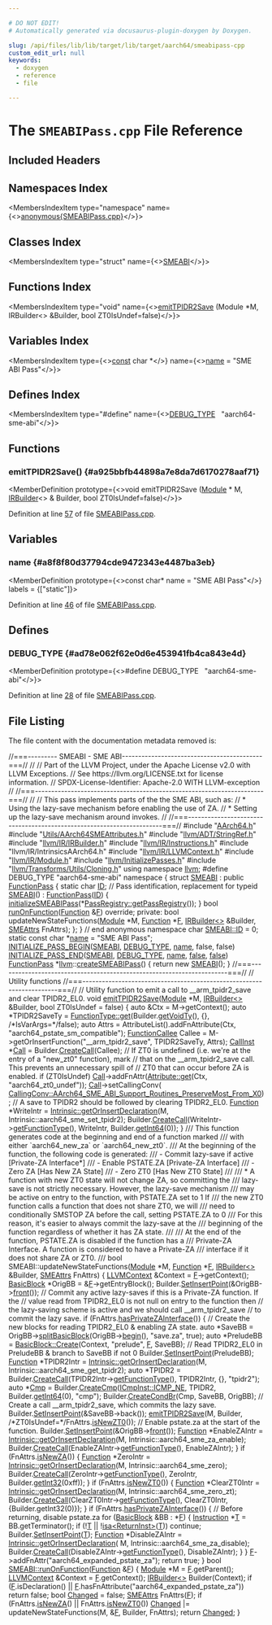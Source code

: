 ```yaml
---

# DO NOT EDIT!
# Automatically generated via docusaurus-plugin-doxygen by Doxygen.

slug: /api/files/lib/lib/target/lib/target/aarch64/smeabipass-cpp
custom_edit_url: null
keywords:
  - doxygen
  - reference
  - file

---
```





# The `SMEABIPass.cpp` File Reference

<DoxygenPage pluginConfig={pluginConfig}>



## Included Headers

<IncludesList>
<IncludesListItem
  filePath="AArch64.h"
  permalink="/docs/api/files/lib/lib/target/lib/target/aarch64/aarch64-h"
  isLocal="true" />
<IncludesListItem
  filePath="Utils/AArch64SMEAttributes.h"
  permalink="/docs/api/files/lib/lib/target/lib/target/aarch64/lib/target/aarch64/utils/aarch64smeattributes-h"
  isLocal="true" />
<IncludesListItem
  filePath="llvm/ADT/StringRef.h"
  permalink="/docs/api/files/include/include/llvm/include/llvm/adt/stringref-h"
  isLocal="true" />
<IncludesListItem
  filePath="llvm/IR/IRBuilder.h"
  permalink="/docs/api/files/include/include/llvm/include/llvm/ir/irbuilder-h"
  isLocal="true" />
<IncludesListItem
  filePath="llvm/IR/Instructions.h"
  permalink="/docs/api/files/include/include/llvm/include/llvm/ir/instructions-h"
  isLocal="true" />
<IncludesListItem
  filePath="llvm/IR/IntrinsicsAArch64.h"
  permalink=""
  isLocal="true" />
<IncludesListItem
  filePath="llvm/IR/LLVMContext.h"
  permalink="/docs/api/files/include/include/llvm/include/llvm/ir/llvmcontext-h"
  isLocal="true" />
<IncludesListItem
  filePath="llvm/IR/Module.h"
  permalink="/docs/api/files/include/include/llvm/include/llvm/ir/module-h"
  isLocal="true" />
<IncludesListItem
  filePath="llvm/InitializePasses.h"
  permalink="/docs/api/files/include/include/llvm/initializepasses-h"
  isLocal="true" />
<IncludesListItem
  filePath="llvm/Transforms/Utils/Cloning.h"
  permalink="/docs/api/files/include/include/llvm/include/llvm/transforms/include/llvm/transforms/utils/cloning-h"
  isLocal="true" />
</IncludesList>

## Namespaces Index

<MembersIndex>

<MembersIndexItem
  type="namespace"
  name={<><a href="/docs/api/namespaces/anonymous-smeabipass-cpp-">anonymous&#123;SMEABIPass.cpp&#125;</a></>}>
</MembersIndexItem>

</MembersIndex>

## Classes Index

<MembersIndex>

<MembersIndexItem
  type="struct"
  name={<><a href="/docs/api/structs/anonymous-namespace-smeabipass-cpp-/smeabi">SMEABI</a></>}>
</MembersIndexItem>

</MembersIndex>

## Functions Index

<MembersIndex>

<MembersIndexItem
  type="void"
  name={<><a href="#a925bbfb44898a7e8da7d6170278aaf71">emitTPIDR2Save</a> (Module &#42;M, IRBuilder&lt;&gt; &amp;Builder, bool ZT0IsUndef=false)</>}>
</MembersIndexItem>

</MembersIndex>

## Variables Index

<MembersIndex>

<MembersIndexItem
  type={<><a href="/docs/api/files/lib/lib/target/lib/target/aarch64/aarch64promoteconstant-cpp/#a90f8350fecae261c25be85d38b451bff">const</a> char &#42;</>}
  name={<><a href="#a8f8f80d37794cde9472343e4487ba3eb">name</a> = &quot;SME ABI Pass&quot;</>}>
</MembersIndexItem>

</MembersIndex>

## Defines Index

<MembersIndex>

<MembersIndexItem
  type="#define"
  name={<><a href="#ad78e062f62e0d6e453941fb4ca843e4d">DEBUG&#95;TYPE</a>&nbsp;&nbsp;&nbsp;&quot;aarch64-sme-abi&quot;</>}>
</MembersIndexItem>

</MembersIndex>


<SectionDefinition>

## Functions

### emitTPIDR2Save() {#a925bbfb44898a7e8da7d6170278aaf71}

<MemberDefinition
  prototype={<>void emitTPIDR2Save (<a href="/docs/api/classes/llvm/module">Module</a> &#42; M, <a href="/docs/api/classes/llvm/irbuilder">IRBuilder</a>&lt;&gt; &amp; Builder, bool ZT0IsUndef=false)</>}>

Definition at line <a href="#l00057">57</a> of file <a href="/docs/api/files/lib/lib/target/lib/target/aarch64/smeabipass-cpp">SMEABIPass.cpp</a>.
</MemberDefinition>

</SectionDefinition>

<SectionDefinition>

## Variables

### name {#a8f8f80d37794cde9472343e4487ba3eb}

<MemberDefinition
  prototype={<>const char&#42; name = &quot;SME ABI Pass&quot;</>}
  labels = {["static"]}>

Definition at line <a href="#l00046">46</a> of file <a href="/docs/api/files/lib/lib/target/lib/target/aarch64/smeabipass-cpp">SMEABIPass.cpp</a>.
</MemberDefinition>

</SectionDefinition>

<SectionDefinition>

## Defines

### DEBUG&#95;TYPE {#ad78e062f62e0d6e453941fb4ca843e4d}

<MemberDefinition
  prototype={<>#define DEBUG&#95;TYPE&nbsp;&nbsp;&nbsp;&quot;aarch64-sme-abi&quot;</>}>

Definition at line <a href="#l00028">28</a> of file <a href="/docs/api/files/lib/lib/target/lib/target/aarch64/smeabipass-cpp">SMEABIPass.cpp</a>.
</MemberDefinition>

</SectionDefinition>

## File Listing

The file content with the documentation metadata removed is:

<ProgramListing>

<Link id="l00001" /><CodeLine lineNumber="1"><span class="doxyHighlightComment">//===--------- SMEABI - SME  ABI-------------------------------------------===//</span></CodeLine>
<Link id="l00002" /><CodeLine lineNumber="2"><span class="doxyHighlightComment">//</span></CodeLine>
<Link id="l00003" /><CodeLine lineNumber="3"><span class="doxyHighlightComment">// Part of the LLVM Project, under the Apache License v2.0 with LLVM Exceptions.</span></CodeLine>
<Link id="l00004" /><CodeLine lineNumber="4"><span class="doxyHighlightComment">// See https://llvm.org/LICENSE.txt for license information.</span></CodeLine>
<Link id="l00005" /><CodeLine lineNumber="5"><span class="doxyHighlightComment">// SPDX-License-Identifier: Apache-2.0 WITH LLVM-exception</span></CodeLine>
<Link id="l00006" /><CodeLine lineNumber="6"><span class="doxyHighlightComment">//</span></CodeLine>
<Link id="l00007" /><CodeLine lineNumber="7"><span class="doxyHighlightComment">//===----------------------------------------------------------------------===//</span></CodeLine>
<Link id="l00008" /><CodeLine lineNumber="8"><span class="doxyHighlightComment">//</span></CodeLine>
<Link id="l00009" /><CodeLine lineNumber="9"><span class="doxyHighlightComment">// This pass implements parts of the the SME ABI, such as:</span></CodeLine>
<Link id="l00010" /><CodeLine lineNumber="10"><span class="doxyHighlightComment">// &#42; Using the lazy-save mechanism before enabling the use of ZA.</span></CodeLine>
<Link id="l00011" /><CodeLine lineNumber="11"><span class="doxyHighlightComment">// &#42; Setting up the lazy-save mechanism around invokes.</span></CodeLine>
<Link id="l00012" /><CodeLine lineNumber="12"><span class="doxyHighlightComment">//</span></CodeLine>
<Link id="l00013" /><CodeLine lineNumber="13"><span class="doxyHighlightComment">//===----------------------------------------------------------------------===//</span></CodeLine>
<Link id="l00014" /><CodeLine lineNumber="14"></CodeLine>
<Link id="l00015" /><CodeLine lineNumber="15"><span class="doxyHighlightPreprocessor">#include &quot;<a href="/docs/api/files/lib/lib/target/lib/target/aarch64/aarch64-h">AArch64.h</a>&quot;</span></CodeLine>
<Link id="l00016" /><CodeLine lineNumber="16"><span class="doxyHighlightPreprocessor">#include &quot;<a href="/docs/api/files/lib/lib/target/lib/target/aarch64/lib/target/aarch64/utils/aarch64smeattributes-h">Utils/AArch64SMEAttributes.h</a>&quot;</span></CodeLine>
<Link id="l00017" /><CodeLine lineNumber="17"><span class="doxyHighlightPreprocessor">#include &quot;<a href="/docs/api/files/include/include/llvm/include/llvm/adt/stringref-h">llvm/ADT/StringRef.h</a>&quot;</span></CodeLine>
<Link id="l00018" /><CodeLine lineNumber="18"><span class="doxyHighlightPreprocessor">#include &quot;<a href="/docs/api/files/include/include/llvm/include/llvm/ir/irbuilder-h">llvm/IR/IRBuilder.h</a>&quot;</span></CodeLine>
<Link id="l00019" /><CodeLine lineNumber="19"><span class="doxyHighlightPreprocessor">#include &quot;<a href="/docs/api/files/include/include/llvm/include/llvm/ir/instructions-h">llvm/IR/Instructions.h</a>&quot;</span></CodeLine>
<Link id="l00020" /><CodeLine lineNumber="20"><span class="doxyHighlightPreprocessor">#include &quot;llvm/IR/IntrinsicsAArch64.h&quot;</span></CodeLine>
<Link id="l00021" /><CodeLine lineNumber="21"><span class="doxyHighlightPreprocessor">#include &quot;<a href="/docs/api/files/include/include/llvm/include/llvm/ir/llvmcontext-h">llvm/IR/LLVMContext.h</a>&quot;</span></CodeLine>
<Link id="l00022" /><CodeLine lineNumber="22"><span class="doxyHighlightPreprocessor">#include &quot;<a href="/docs/api/files/include/include/llvm/include/llvm/ir/module-h">llvm/IR/Module.h</a>&quot;</span></CodeLine>
<Link id="l00023" /><CodeLine lineNumber="23"><span class="doxyHighlightPreprocessor">#include &quot;<a href="/docs/api/files/include/include/llvm/initializepasses-h">llvm/InitializePasses.h</a>&quot;</span></CodeLine>
<Link id="l00024" /><CodeLine lineNumber="24"><span class="doxyHighlightPreprocessor">#include &quot;<a href="/docs/api/files/include/include/llvm/include/llvm/transforms/include/llvm/transforms/utils/cloning-h">llvm/Transforms/Utils/Cloning.h</a>&quot;</span></CodeLine>
<Link id="l00025" /><CodeLine lineNumber="25"></CodeLine>
<Link id="l00026" /><CodeLine lineNumber="26"><span class="doxyHighlightKeyword">using namespace </span><span class="doxyHighlight"><a href="/docs/api/namespaces/llvm">llvm</a>;</span></CodeLine>
<Link id="l00027" /><CodeLine lineNumber="27"></CodeLine>
<Link id="l00028" /><CodeLine lineNumber="28" lineLink="#ad78e062f62e0d6e453941fb4ca843e4d"><span class="doxyHighlightPreprocessor">#define DEBUG&#95;TYPE &quot;aarch64-sme-abi&quot;</span></CodeLine>
<Link id="l00029" /><CodeLine lineNumber="29"></CodeLine>
<Link id="l00030" /><CodeLine lineNumber="30" lineLink="/docs/api/namespaces/anonymous-smeabipass-cpp-"><span class="doxyHighlightKeyword">namespace </span><span class="doxyHighlight">&#123;</span></CodeLine>
<Link id="l00031" /><CodeLine lineNumber="31" lineLink="/docs/api/structs/anonymous-namespace-smeabipass-cpp-/smeabi"><span class="doxyHighlightKeyword">struct </span><span class="doxyHighlight"><a href="/docs/api/structs/anonymous-namespace-smeabipass-cpp-/smeabi/#accca3fc250217cabab067305ac4e9e0a">SMEABI</a> : </span><span class="doxyHighlightKeyword">public</span><span class="doxyHighlight"> <a href="/docs/api/classes/llvm/functionpass/#a7691d83e3561f781cae4ce4a01bdfa93">FunctionPass</a> &#123;</span></CodeLine>
<Link id="l00032" /><CodeLine lineNumber="32" lineLink="/docs/api/structs/anonymous-namespace-smeabipass-cpp-/smeabi/#a282b56538bbc56c7327c3bb91a37f973"><span class="doxyHighlight">  </span><span class="doxyHighlightKeyword">static</span><span class="doxyHighlight"> </span><span class="doxyHighlightKeywordType">char</span><span class="doxyHighlight"> <a href="/docs/api/structs/anonymous-namespace-smeabipass-cpp-/smeabi/#a282b56538bbc56c7327c3bb91a37f973">ID</a>; </span><span class="doxyHighlightComment">// Pass identification, replacement for typeid</span></CodeLine>
<Link id="l00033" /><CodeLine lineNumber="33" lineLink="/docs/api/structs/anonymous-namespace-smeabipass-cpp-/smeabi/#accca3fc250217cabab067305ac4e9e0a"><span class="doxyHighlight">  <a href="/docs/api/structs/anonymous-namespace-smeabipass-cpp-/smeabi/#accca3fc250217cabab067305ac4e9e0a">SMEABI</a>() : <a href="/docs/api/classes/llvm/functionpass/#a7691d83e3561f781cae4ce4a01bdfa93">FunctionPass</a>(<a href="/docs/api/structs/anonymous-namespace-smeabipass-cpp-/smeabi/#a282b56538bbc56c7327c3bb91a37f973">ID</a>) &#123;</span></CodeLine>
<Link id="l00034" /><CodeLine lineNumber="34"><span class="doxyHighlight">    <a href="/docs/api/namespaces/llvm/#a4faf2bd70fff1d4fd255614b603da902">initializeSMEABIPass</a>(&#42;<a href="/docs/api/classes/llvm/passregistry/#a05a729900b76c89e808c6c3094921b2f">PassRegistry::getPassRegistry</a>());</span></CodeLine>
<Link id="l00035" /><CodeLine lineNumber="35"><span class="doxyHighlight">  &#125;</span></CodeLine>
<Link id="l00036" /><CodeLine lineNumber="36"></CodeLine>
<Link id="l00037" /><CodeLine lineNumber="37"><span class="doxyHighlight">  </span><span class="doxyHighlightKeywordType">bool</span><span class="doxyHighlight"> <a href="/docs/api/files/lib/lib/transforms/lib/transforms/utils/entryexitinstrumenter-cpp/#a3985f1f39349428d17f0d2b81ebc6349">runOnFunction</a>(<a href="/docs/api/classes/llvm/function">Function</a> &amp;<a href="/docs/api/files/lib/lib/support/md5-cpp/#a96d73bbd7af15cb1fc38c3f4a3bd82e9">F</a>) </span><span class="doxyHighlightKeyword">override</span><span class="doxyHighlight">;</span></CodeLine>
<Link id="l00038" /><CodeLine lineNumber="38"></CodeLine>
<Link id="l00039" /><CodeLine lineNumber="39"><span class="doxyHighlightKeyword">private</span><span class="doxyHighlight">:</span></CodeLine>
<Link id="l00040" /><CodeLine lineNumber="40"><span class="doxyHighlight">  </span><span class="doxyHighlightKeywordType">bool</span><span class="doxyHighlight"> updateNewStateFunctions(<a href="/docs/api/classes/llvm/module">Module</a> &#42;M, <a href="/docs/api/classes/llvm/function">Function</a> &#42;<a href="/docs/api/files/lib/lib/support/md5-cpp/#a96d73bbd7af15cb1fc38c3f4a3bd82e9">F</a>, <a href="/docs/api/classes/llvm/irbuilder">IRBuilder&lt;&gt;</a> &amp;Builder,</span></CodeLine>
<Link id="l00041" /><CodeLine lineNumber="41"><span class="doxyHighlight">                               <a href="/docs/api/classes/llvm/smeattrs">SMEAttrs</a> FnAttrs);</span></CodeLine>
<Link id="l00042" /><CodeLine lineNumber="42"><span class="doxyHighlight">&#125;;</span></CodeLine>
<Link id="l00043" /><CodeLine lineNumber="43"><span class="doxyHighlight">&#125; </span><span class="doxyHighlightComment">// end anonymous namespace</span></CodeLine>
<Link id="l00044" /><CodeLine lineNumber="44"></CodeLine>
<Link id="l00045" /><CodeLine lineNumber="45"><span class="doxyHighlightKeywordType">char</span><span class="doxyHighlight"> <a href="/docs/api/structs/anonymous-namespace-smeabipass-cpp-/smeabi/#a282b56538bbc56c7327c3bb91a37f973">SMEABI::ID</a> = 0;</span></CodeLine>
<Link id="l00046" /><CodeLine lineNumber="46" lineLink="#a8f8f80d37794cde9472343e4487ba3eb"><span class="doxyHighlightKeyword">static</span><span class="doxyHighlight"> </span><span class="doxyHighlightKeyword">const</span><span class="doxyHighlight"> </span><span class="doxyHighlightKeywordType">char</span><span class="doxyHighlight"> &#42;<a href="#a8f8f80d37794cde9472343e4487ba3eb">name</a> = </span><span class="doxyHighlightStringLiteral">&quot;SME ABI Pass&quot;</span><span class="doxyHighlight">;</span></CodeLine>
<Link id="l00047" /><CodeLine lineNumber="47"><span class="doxyHighlight"><a href="/docs/api/files/include/include/llvm/passsupport-h/#aaa970fc931c1c63037a8182e028d04b1">INITIALIZE&#95;PASS&#95;BEGIN</a>(<a href="/docs/api/structs/anonymous-namespace-smeabipass-cpp-/smeabi/#accca3fc250217cabab067305ac4e9e0a">SMEABI</a>, <a href="/docs/api/files/include/include/llvm/include/llvm/adt/genericcycleimpl-h/#ad78e062f62e0d6e453941fb4ca843e4d">DEBUG&#95;TYPE</a>, <a href="#a8f8f80d37794cde9472343e4487ba3eb">name</a>, </span><span class="doxyHighlightKeyword">false</span><span class="doxyHighlight">, </span><span class="doxyHighlightKeyword">false</span><span class="doxyHighlight">)</span></CodeLine>
<Link id="l00048" /><CodeLine lineNumber="48"><span class="doxyHighlight"><a href="/docs/api/files/include/include/llvm/passsupport-h/#a74ce8276b89067e806f67c45a6d92575">INITIALIZE&#95;PASS&#95;END</a>(<a href="/docs/api/structs/anonymous-namespace-smeabipass-cpp-/smeabi/#accca3fc250217cabab067305ac4e9e0a">SMEABI</a>, <a href="/docs/api/files/include/include/llvm/include/llvm/adt/genericcycleimpl-h/#ad78e062f62e0d6e453941fb4ca843e4d">DEBUG&#95;TYPE</a>, <a href="#a8f8f80d37794cde9472343e4487ba3eb">name</a>, <a href="/docs/api/namespaces/false">false</a>, <a href="/docs/api/namespaces/false">false</a>)</span></CodeLine>
<Link id="l00049" /><CodeLine lineNumber="49"></CodeLine>
<Link id="l00050" /><CodeLine lineNumber="50" lineLink="/docs/api/namespaces/llvm/#a095cbe5fe3e24d225ec696a5f2a429c4"><span class="doxyHighlight"><a href="/docs/api/classes/llvm/functionpass">FunctionPass</a> &#42;<a href="/docs/api/namespaces/llvm">llvm</a>::<a href="/docs/api/namespaces/llvm/#a095cbe5fe3e24d225ec696a5f2a429c4">createSMEABIPass</a>() &#123; </span><span class="doxyHighlightKeywordFlow">return</span><span class="doxyHighlight"> </span><span class="doxyHighlightKeyword">new</span><span class="doxyHighlight"> <a href="/docs/api/structs/anonymous-namespace-smeabipass-cpp-/smeabi/#accca3fc250217cabab067305ac4e9e0a">SMEABI</a>(); &#125;</span></CodeLine>
<Link id="l00051" /><CodeLine lineNumber="51"></CodeLine>
<Link id="l00052" /><CodeLine lineNumber="52"><span class="doxyHighlightComment">//===----------------------------------------------------------------------===//</span></CodeLine>
<Link id="l00053" /><CodeLine lineNumber="53"><span class="doxyHighlightComment">// Utility functions</span></CodeLine>
<Link id="l00054" /><CodeLine lineNumber="54"><span class="doxyHighlightComment">//===----------------------------------------------------------------------===//</span></CodeLine>
<Link id="l00055" /><CodeLine lineNumber="55"></CodeLine>
<Link id="l00056" /><CodeLine lineNumber="56"><span class="doxyHighlightComment">// Utility function to emit a call to &#95;&#95;arm&#95;tpidr2&#95;save and clear TPIDR2&#95;EL0.</span></CodeLine>
<Link id="l00057" /><CodeLine lineNumber="57" lineLink="#a925bbfb44898a7e8da7d6170278aaf71"><span class="doxyHighlightKeywordType">void</span><span class="doxyHighlight"> <a href="#a925bbfb44898a7e8da7d6170278aaf71">emitTPIDR2Save</a>(<a href="/docs/api/classes/llvm/module">Module</a> &#42;M, <a href="/docs/api/classes/llvm/irbuilder">IRBuilder&lt;&gt;</a> &amp;Builder, </span><span class="doxyHighlightKeywordType">bool</span><span class="doxyHighlight"> ZT0IsUndef = </span><span class="doxyHighlightKeyword">false</span><span class="doxyHighlight">) &#123;</span></CodeLine>
<Link id="l00058" /><CodeLine lineNumber="58"><span class="doxyHighlight">  </span><span class="doxyHighlightKeyword">auto</span><span class="doxyHighlight"> &amp;Ctx = M-&gt;getContext();</span></CodeLine>
<Link id="l00059" /><CodeLine lineNumber="59"><span class="doxyHighlight">  </span><span class="doxyHighlightKeyword">auto</span><span class="doxyHighlight"> &#42;TPIDR2SaveTy =</span></CodeLine>
<Link id="l00060" /><CodeLine lineNumber="60"><span class="doxyHighlight">      <a href="/docs/api/classes/llvm/functiontype/#af8be7844c269f201ebcee1e15048c378">FunctionType::get</a>(Builder.<a href="/docs/api/classes/llvm/irbuilderbase/#ad0243f1634f75e231041023ffaa8501a">getVoidTy</a>(), &#123;&#125;, </span><span class="doxyHighlightComment">/&#42;IsVarArgs=&#42;/</span><span class="doxyHighlightKeyword">false</span><span class="doxyHighlight">);</span></CodeLine>
<Link id="l00061" /><CodeLine lineNumber="61"><span class="doxyHighlight">  </span><span class="doxyHighlightKeyword">auto</span><span class="doxyHighlight"> Attrs =</span></CodeLine>
<Link id="l00062" /><CodeLine lineNumber="62"><span class="doxyHighlight">      AttributeList().addFnAttribute(Ctx, </span><span class="doxyHighlightStringLiteral">&quot;aarch64&#95;pstate&#95;sm&#95;compatible&quot;</span><span class="doxyHighlight">);</span></CodeLine>
<Link id="l00063" /><CodeLine lineNumber="63"><span class="doxyHighlight">  <a href="/docs/api/classes/llvm/functioncallee">FunctionCallee</a> Callee =</span></CodeLine>
<Link id="l00064" /><CodeLine lineNumber="64"><span class="doxyHighlight">      M-&gt;getOrInsertFunction(</span><span class="doxyHighlightStringLiteral">&quot;&#95;&#95;arm&#95;tpidr2&#95;save&quot;</span><span class="doxyHighlight">, TPIDR2SaveTy, Attrs);</span></CodeLine>
<Link id="l00065" /><CodeLine lineNumber="65"><span class="doxyHighlight">  <a href="/docs/api/classes/llvm/callinst">CallInst</a> &#42;<a href="/docs/api/groups/arcopt/#ga9c9cf6ad55eb23d77d083a184e416c09">Call</a> = Builder.<a href="/docs/api/classes/llvm/irbuilderbase/#ab086c5b9f9563eda0cdd703f454e041e">CreateCall</a>(Callee);</span></CodeLine>
<Link id="l00066" /><CodeLine lineNumber="66"></CodeLine>
<Link id="l00067" /><CodeLine lineNumber="67"><span class="doxyHighlight">  </span><span class="doxyHighlightComment">// If ZT0 is undefined (i.e. we&#39;re at the entry of a &quot;new&#95;zt0&quot; function), mark</span></CodeLine>
<Link id="l00068" /><CodeLine lineNumber="68"><span class="doxyHighlight">  </span><span class="doxyHighlightComment">// that on the &#95;&#95;arm&#95;tpidr2&#95;save call. This prevents an unnecessary spill of</span></CodeLine>
<Link id="l00069" /><CodeLine lineNumber="69"><span class="doxyHighlight">  </span><span class="doxyHighlightComment">// ZT0 that can occur before ZA is enabled.</span></CodeLine>
<Link id="l00070" /><CodeLine lineNumber="70"><span class="doxyHighlight">  </span><span class="doxyHighlightKeywordFlow">if</span><span class="doxyHighlight"> (ZT0IsUndef)</span></CodeLine>
<Link id="l00071" /><CodeLine lineNumber="71"><span class="doxyHighlight">    <a href="/docs/api/groups/arcopt/#ga9c9cf6ad55eb23d77d083a184e416c09">Call</a>-&gt;addFnAttr(<a href="/docs/api/classes/llvm/attribute/#a43708098bd7085788a680fd02f47c750">Attribute::get</a>(Ctx, </span><span class="doxyHighlightStringLiteral">&quot;aarch64&#95;zt0&#95;undef&quot;</span><span class="doxyHighlight">));</span></CodeLine>
<Link id="l00072" /><CodeLine lineNumber="72"></CodeLine>
<Link id="l00073" /><CodeLine lineNumber="73"><span class="doxyHighlight">  <a href="/docs/api/groups/arcopt/#ga9c9cf6ad55eb23d77d083a184e416c09">Call</a>-&gt;setCallingConv(</span></CodeLine>
<Link id="l00074" /><CodeLine lineNumber="74"><span class="doxyHighlight">      <a href="/docs/api/namespaces/llvm/callingconv/#ac6aa1387c4375260e2468eb5a77fdb4ca7c23dce1e95fc36e9d2c168f9e036cc7">CallingConv::AArch64&#95;SME&#95;ABI&#95;Support&#95;Routines&#95;PreserveMost&#95;From&#95;X0</a>);</span></CodeLine>
<Link id="l00075" /><CodeLine lineNumber="75"></CodeLine>
<Link id="l00076" /><CodeLine lineNumber="76"><span class="doxyHighlight">  </span><span class="doxyHighlightComment">// A save to TPIDR2 should be followed by clearing TPIDR2&#95;EL0.</span></CodeLine>
<Link id="l00077" /><CodeLine lineNumber="77"><span class="doxyHighlight">  <a href="/docs/api/classes/llvm/function">Function</a> &#42;WriteIntr =</span></CodeLine>
<Link id="l00078" /><CodeLine lineNumber="78"><span class="doxyHighlight">      <a href="/docs/api/namespaces/llvm/intrinsic/#a0cff8be0190d8e20b7cf13646f34afa2">Intrinsic::getOrInsertDeclaration</a>(M, Intrinsic::aarch64&#95;sme&#95;set&#95;tpidr2);</span></CodeLine>
<Link id="l00079" /><CodeLine lineNumber="79"><span class="doxyHighlight">  Builder.<a href="/docs/api/classes/llvm/irbuilderbase/#ab086c5b9f9563eda0cdd703f454e041e">CreateCall</a>(WriteIntr-&gt;<a href="/docs/api/classes/llvm/function/#a21075305f0e463b24aafc2fb99514ace">getFunctionType</a>(), WriteIntr,</span></CodeLine>
<Link id="l00080" /><CodeLine lineNumber="80"><span class="doxyHighlight">                     Builder.<a href="/docs/api/classes/llvm/irbuilderbase/#a73f286a780fbb8c82c0a8574540719ea">getInt64</a>(0));</span></CodeLine>
<Link id="l00081" /><CodeLine lineNumber="81"><span class="doxyHighlight">&#125;</span></CodeLine>
<Link id="l00082" /><CodeLine lineNumber="82"></CodeLine>
<Link id="l00083" /><CodeLine lineNumber="83"><span class="doxyHighlightComment">/// This function generates code at the beginning and end of a function marked</span></CodeLine>
<Link id="l00084" /><CodeLine lineNumber="84"><span class="doxyHighlightComment">/// with either &#96;aarch64&#95;new&#95;za&#96; or &#96;aarch64&#95;new&#95;zt0&#96;.</span></CodeLine>
<Link id="l00085" /><CodeLine lineNumber="85"><span class="doxyHighlightComment">/// At the beginning of the function, the following code is generated:</span></CodeLine>
<Link id="l00086" /><CodeLine lineNumber="86"><span class="doxyHighlightComment">///  - Commit lazy-save if active   &#91;Private-ZA Interface&#42;&#93;</span></CodeLine>
<Link id="l00087" /><CodeLine lineNumber="87"><span class="doxyHighlightComment">///  - Enable PSTATE.ZA             &#91;Private-ZA Interface&#93;</span></CodeLine>
<Link id="l00088" /><CodeLine lineNumber="88"><span class="doxyHighlightComment">///  - Zero ZA                      &#91;Has New ZA State&#93;</span></CodeLine>
<Link id="l00089" /><CodeLine lineNumber="89"><span class="doxyHighlightComment">///  - Zero ZT0                     &#91;Has New ZT0 State&#93;</span></CodeLine>
<Link id="l00090" /><CodeLine lineNumber="90"><span class="doxyHighlightComment">///</span></CodeLine>
<Link id="l00091" /><CodeLine lineNumber="91"><span class="doxyHighlightComment">/// &#42; A function with new ZT0 state will not change ZA, so committing the</span></CodeLine>
<Link id="l00092" /><CodeLine lineNumber="92"><span class="doxyHighlightComment">/// lazy-save is not strictly necessary. However, the lazy-save mechanism</span></CodeLine>
<Link id="l00093" /><CodeLine lineNumber="93"><span class="doxyHighlightComment">/// may be active on entry to the function, with PSTATE.ZA set to 1 If</span></CodeLine>
<Link id="l00094" /><CodeLine lineNumber="94"><span class="doxyHighlightComment">/// the new ZT0 function calls a function that does not share ZT0, we will</span></CodeLine>
<Link id="l00095" /><CodeLine lineNumber="95"><span class="doxyHighlightComment">/// need to conditionally SMSTOP ZA before the call, setting PSTATE.ZA to 0</span></CodeLine>
<Link id="l00096" /><CodeLine lineNumber="96"><span class="doxyHighlightComment">/// For this reason, it&#39;s easier to always commit the lazy-save at the</span></CodeLine>
<Link id="l00097" /><CodeLine lineNumber="97"><span class="doxyHighlightComment">/// beginning of the function regardless of whether it has ZA state.</span></CodeLine>
<Link id="l00098" /><CodeLine lineNumber="98"><span class="doxyHighlightComment">///</span></CodeLine>
<Link id="l00099" /><CodeLine lineNumber="99"><span class="doxyHighlightComment">/// At the end of the function, PSTATE.ZA is disabled if the function has a</span></CodeLine>
<Link id="l00100" /><CodeLine lineNumber="100"><span class="doxyHighlightComment">/// Private-ZA Interface. A function is considered to have a Private-ZA</span></CodeLine>
<Link id="l00101" /><CodeLine lineNumber="101"><span class="doxyHighlightComment">/// interface if it does not share ZA or ZT0.</span></CodeLine>
<Link id="l00102" /><CodeLine lineNumber="102"><span class="doxyHighlightComment">///</span></CodeLine>
<Link id="l00103" /><CodeLine lineNumber="103"><span class="doxyHighlightKeywordType">bool</span><span class="doxyHighlight"> SMEABI::updateNewStateFunctions(<a href="/docs/api/classes/llvm/module">Module</a> &#42;M, <a href="/docs/api/classes/llvm/function">Function</a> &#42;<a href="/docs/api/files/lib/lib/support/md5-cpp/#a96d73bbd7af15cb1fc38c3f4a3bd82e9">F</a>,</span></CodeLine>
<Link id="l00104" /><CodeLine lineNumber="104"><span class="doxyHighlight">                                     <a href="/docs/api/classes/llvm/irbuilder">IRBuilder&lt;&gt;</a> &amp;Builder, <a href="/docs/api/classes/llvm/smeattrs">SMEAttrs</a> FnAttrs) &#123;</span></CodeLine>
<Link id="l00105" /><CodeLine lineNumber="105"><span class="doxyHighlight">  <a href="/docs/api/classes/llvm/llvmcontext">LLVMContext</a> &amp;Context = <a href="/docs/api/files/lib/lib/support/md5-cpp/#a96d73bbd7af15cb1fc38c3f4a3bd82e9">F</a>-&gt;getContext();</span></CodeLine>
<Link id="l00106" /><CodeLine lineNumber="106"><span class="doxyHighlight">  <a href="/docs/api/classes/llvm/basicblock">BasicBlock</a> &#42;OrigBB = &amp;<a href="/docs/api/files/lib/lib/support/md5-cpp/#a96d73bbd7af15cb1fc38c3f4a3bd82e9">F</a>-&gt;getEntryBlock();</span></CodeLine>
<Link id="l00107" /><CodeLine lineNumber="107"><span class="doxyHighlight">  Builder.<a href="/docs/api/classes/llvm/irbuilderbase/#ace45cae6925c65e9d6916e09dd5b17cc">SetInsertPoint</a>(&amp;OrigBB-&gt;<a href="/docs/api/classes/llvm/basicblock/#a63cfb2a0dae69153fd961eb335949caa">front</a>());</span></CodeLine>
<Link id="l00108" /><CodeLine lineNumber="108"></CodeLine>
<Link id="l00109" /><CodeLine lineNumber="109"><span class="doxyHighlight">  </span><span class="doxyHighlightComment">// Commit any active lazy-saves if this is a Private-ZA function. If the</span></CodeLine>
<Link id="l00110" /><CodeLine lineNumber="110"><span class="doxyHighlight">  </span><span class="doxyHighlightComment">// value read from TPIDR2&#95;EL0 is not null on entry to the function then</span></CodeLine>
<Link id="l00111" /><CodeLine lineNumber="111"><span class="doxyHighlight">  </span><span class="doxyHighlightComment">// the lazy-saving scheme is active and we should call &#95;&#95;arm&#95;tpidr2&#95;save</span></CodeLine>
<Link id="l00112" /><CodeLine lineNumber="112"><span class="doxyHighlight">  </span><span class="doxyHighlightComment">// to commit the lazy save.</span></CodeLine>
<Link id="l00113" /><CodeLine lineNumber="113"><span class="doxyHighlight">  </span><span class="doxyHighlightKeywordFlow">if</span><span class="doxyHighlight"> (FnAttrs.<a href="/docs/api/classes/llvm/smeattrs/#abee68000498a270e17c4979e748d96b7">hasPrivateZAInterface</a>()) &#123;</span></CodeLine>
<Link id="l00114" /><CodeLine lineNumber="114"><span class="doxyHighlight">    </span><span class="doxyHighlightComment">// Create the new blocks for reading TPIDR2&#95;EL0 &amp; enabling ZA state.</span></CodeLine>
<Link id="l00115" /><CodeLine lineNumber="115"><span class="doxyHighlight">    </span><span class="doxyHighlightKeyword">auto</span><span class="doxyHighlight"> &#42;SaveBB = OrigBB-&gt;<a href="/docs/api/classes/llvm/basicblock/#a52c990590792c91dd20b6d45acebe359">splitBasicBlock</a>(OrigBB-&gt;<a href="/docs/api/classes/llvm/basicblock/#a0ed5f3ab3c2e4196ee0cffffa080c062">begin</a>(), </span><span class="doxyHighlightStringLiteral">&quot;save.za&quot;</span><span class="doxyHighlight">, </span><span class="doxyHighlightKeyword">true</span><span class="doxyHighlight">);</span></CodeLine>
<Link id="l00116" /><CodeLine lineNumber="116"><span class="doxyHighlight">    </span><span class="doxyHighlightKeyword">auto</span><span class="doxyHighlight"> &#42;PreludeBB = <a href="/docs/api/classes/llvm/basicblock/#a4a5b798214be930cf8e133c032ba0129">BasicBlock::Create</a>(Context, </span><span class="doxyHighlightStringLiteral">&quot;prelude&quot;</span><span class="doxyHighlight">, <a href="/docs/api/files/lib/lib/support/md5-cpp/#a96d73bbd7af15cb1fc38c3f4a3bd82e9">F</a>, SaveBB);</span></CodeLine>
<Link id="l00117" /><CodeLine lineNumber="117"></CodeLine>
<Link id="l00118" /><CodeLine lineNumber="118"><span class="doxyHighlight">    </span><span class="doxyHighlightComment">// Read TPIDR2&#95;EL0 in PreludeBB &amp; branch to SaveBB if not 0</span></CodeLine>
<Link id="l00119" /><CodeLine lineNumber="119"><span class="doxyHighlight">    Builder.<a href="/docs/api/classes/llvm/irbuilderbase/#ace45cae6925c65e9d6916e09dd5b17cc">SetInsertPoint</a>(PreludeBB);</span></CodeLine>
<Link id="l00120" /><CodeLine lineNumber="120"><span class="doxyHighlight">    <a href="/docs/api/classes/llvm/function">Function</a> &#42;TPIDR2Intr =</span></CodeLine>
<Link id="l00121" /><CodeLine lineNumber="121"><span class="doxyHighlight">        <a href="/docs/api/namespaces/llvm/intrinsic/#a0cff8be0190d8e20b7cf13646f34afa2">Intrinsic::getOrInsertDeclaration</a>(M, Intrinsic::aarch64&#95;sme&#95;get&#95;tpidr2);</span></CodeLine>
<Link id="l00122" /><CodeLine lineNumber="122"><span class="doxyHighlight">    </span><span class="doxyHighlightKeyword">auto</span><span class="doxyHighlight"> &#42;TPIDR2 = Builder.<a href="/docs/api/classes/llvm/irbuilderbase/#ab086c5b9f9563eda0cdd703f454e041e">CreateCall</a>(TPIDR2Intr-&gt;<a href="/docs/api/classes/llvm/function/#a21075305f0e463b24aafc2fb99514ace">getFunctionType</a>(), TPIDR2Intr,</span></CodeLine>
<Link id="l00123" /><CodeLine lineNumber="123"><span class="doxyHighlight">                                      &#123;&#125;, </span><span class="doxyHighlightStringLiteral">&quot;tpidr2&quot;</span><span class="doxyHighlight">);</span></CodeLine>
<Link id="l00124" /><CodeLine lineNumber="124"><span class="doxyHighlight">    </span><span class="doxyHighlightKeyword">auto</span><span class="doxyHighlight"> &#42;<a href="/docs/api/namespaces/llvm/x86/#a86730e94ae6fdf0fe3145b2acc88dea8ac9b4c62f6dc1bc5caf3c768b687cbf7e">Cmp</a> = Builder.<a href="/docs/api/classes/llvm/irbuilderbase/#a843d43d070f0b1c6a133403edce488ef">CreateCmp</a>(<a href="/docs/api/classes/llvm/cmpinst/#a2be3583dac92a031fa1458d4d992c78bac17897ebf2f6a6986280fc3bdf28a30a">ICmpInst::ICMP&#95;NE</a>, TPIDR2,</span></CodeLine>
<Link id="l00125" /><CodeLine lineNumber="125"><span class="doxyHighlight">                                  Builder.<a href="/docs/api/classes/llvm/irbuilderbase/#a73f286a780fbb8c82c0a8574540719ea">getInt64</a>(0), </span><span class="doxyHighlightStringLiteral">&quot;cmp&quot;</span><span class="doxyHighlight">);</span></CodeLine>
<Link id="l00126" /><CodeLine lineNumber="126"><span class="doxyHighlight">    Builder.<a href="/docs/api/classes/llvm/irbuilderbase/#a972c30f044db799668bdcace5544edeb">CreateCondBr</a>(Cmp, SaveBB, OrigBB);</span></CodeLine>
<Link id="l00127" /><CodeLine lineNumber="127"></CodeLine>
<Link id="l00128" /><CodeLine lineNumber="128"><span class="doxyHighlight">    </span><span class="doxyHighlightComment">// Create a call &#95;&#95;arm&#95;tpidr2&#95;save, which commits the lazy save.</span></CodeLine>
<Link id="l00129" /><CodeLine lineNumber="129"><span class="doxyHighlight">    Builder.<a href="/docs/api/classes/llvm/irbuilderbase/#ace45cae6925c65e9d6916e09dd5b17cc">SetInsertPoint</a>(&amp;SaveBB-&gt;back());</span></CodeLine>
<Link id="l00130" /><CodeLine lineNumber="130"><span class="doxyHighlight">    <a href="#a925bbfb44898a7e8da7d6170278aaf71">emitTPIDR2Save</a>(M, Builder, </span><span class="doxyHighlightComment">/&#42;ZT0IsUndef=&#42;/</span><span class="doxyHighlight">FnAttrs.<a href="/docs/api/classes/llvm/smeattrs/#a69746b44d6e2baf8fde71e2ec31d1b36">isNewZT0</a>());</span></CodeLine>
<Link id="l00131" /><CodeLine lineNumber="131"></CodeLine>
<Link id="l00132" /><CodeLine lineNumber="132"><span class="doxyHighlight">    </span><span class="doxyHighlightComment">// Enable pstate.za at the start of the function.</span></CodeLine>
<Link id="l00133" /><CodeLine lineNumber="133"><span class="doxyHighlight">    Builder.<a href="/docs/api/classes/llvm/irbuilderbase/#ace45cae6925c65e9d6916e09dd5b17cc">SetInsertPoint</a>(&amp;OrigBB-&gt;<a href="/docs/api/classes/llvm/basicblock/#a63cfb2a0dae69153fd961eb335949caa">front</a>());</span></CodeLine>
<Link id="l00134" /><CodeLine lineNumber="134"><span class="doxyHighlight">    <a href="/docs/api/classes/llvm/function">Function</a> &#42;EnableZAIntr =</span></CodeLine>
<Link id="l00135" /><CodeLine lineNumber="135"><span class="doxyHighlight">        <a href="/docs/api/namespaces/llvm/intrinsic/#a0cff8be0190d8e20b7cf13646f34afa2">Intrinsic::getOrInsertDeclaration</a>(M, Intrinsic::aarch64&#95;sme&#95;za&#95;enable);</span></CodeLine>
<Link id="l00136" /><CodeLine lineNumber="136"><span class="doxyHighlight">    Builder.<a href="/docs/api/classes/llvm/irbuilderbase/#ab086c5b9f9563eda0cdd703f454e041e">CreateCall</a>(EnableZAIntr-&gt;<a href="/docs/api/classes/llvm/function/#a21075305f0e463b24aafc2fb99514ace">getFunctionType</a>(), EnableZAIntr);</span></CodeLine>
<Link id="l00137" /><CodeLine lineNumber="137"><span class="doxyHighlight">  &#125;</span></CodeLine>
<Link id="l00138" /><CodeLine lineNumber="138"></CodeLine>
<Link id="l00139" /><CodeLine lineNumber="139"><span class="doxyHighlight">  </span><span class="doxyHighlightKeywordFlow">if</span><span class="doxyHighlight"> (FnAttrs.<a href="/docs/api/classes/llvm/smeattrs/#ac5c76ddab5601ff5ead828edc802e912">isNewZA</a>()) &#123;</span></CodeLine>
<Link id="l00140" /><CodeLine lineNumber="140"><span class="doxyHighlight">    <a href="/docs/api/classes/llvm/function">Function</a> &#42;ZeroIntr =</span></CodeLine>
<Link id="l00141" /><CodeLine lineNumber="141"><span class="doxyHighlight">        <a href="/docs/api/namespaces/llvm/intrinsic/#a0cff8be0190d8e20b7cf13646f34afa2">Intrinsic::getOrInsertDeclaration</a>(M, Intrinsic::aarch64&#95;sme&#95;zero);</span></CodeLine>
<Link id="l00142" /><CodeLine lineNumber="142"><span class="doxyHighlight">    Builder.<a href="/docs/api/classes/llvm/irbuilderbase/#ab086c5b9f9563eda0cdd703f454e041e">CreateCall</a>(ZeroIntr-&gt;<a href="/docs/api/classes/llvm/function/#a21075305f0e463b24aafc2fb99514ace">getFunctionType</a>(), ZeroIntr,</span></CodeLine>
<Link id="l00143" /><CodeLine lineNumber="143"><span class="doxyHighlight">                       Builder.<a href="/docs/api/classes/llvm/irbuilderbase/#a8246a9e9405ffe2a9d8d020a949c8e96">getInt32</a>(0xff));</span></CodeLine>
<Link id="l00144" /><CodeLine lineNumber="144"><span class="doxyHighlight">  &#125;</span></CodeLine>
<Link id="l00145" /><CodeLine lineNumber="145"></CodeLine>
<Link id="l00146" /><CodeLine lineNumber="146"><span class="doxyHighlight">  </span><span class="doxyHighlightKeywordFlow">if</span><span class="doxyHighlight"> (FnAttrs.<a href="/docs/api/classes/llvm/smeattrs/#a69746b44d6e2baf8fde71e2ec31d1b36">isNewZT0</a>()) &#123;</span></CodeLine>
<Link id="l00147" /><CodeLine lineNumber="147"><span class="doxyHighlight">    <a href="/docs/api/classes/llvm/function">Function</a> &#42;ClearZT0Intr =</span></CodeLine>
<Link id="l00148" /><CodeLine lineNumber="148"><span class="doxyHighlight">        <a href="/docs/api/namespaces/llvm/intrinsic/#a0cff8be0190d8e20b7cf13646f34afa2">Intrinsic::getOrInsertDeclaration</a>(M, Intrinsic::aarch64&#95;sme&#95;zero&#95;zt);</span></CodeLine>
<Link id="l00149" /><CodeLine lineNumber="149"><span class="doxyHighlight">    Builder.<a href="/docs/api/classes/llvm/irbuilderbase/#ab086c5b9f9563eda0cdd703f454e041e">CreateCall</a>(ClearZT0Intr-&gt;<a href="/docs/api/classes/llvm/function/#a21075305f0e463b24aafc2fb99514ace">getFunctionType</a>(), ClearZT0Intr,</span></CodeLine>
<Link id="l00150" /><CodeLine lineNumber="150"><span class="doxyHighlight">                       &#123;Builder.getInt32(0)&#125;);</span></CodeLine>
<Link id="l00151" /><CodeLine lineNumber="151"><span class="doxyHighlight">  &#125;</span></CodeLine>
<Link id="l00152" /><CodeLine lineNumber="152"></CodeLine>
<Link id="l00153" /><CodeLine lineNumber="153"><span class="doxyHighlight">  </span><span class="doxyHighlightKeywordFlow">if</span><span class="doxyHighlight"> (FnAttrs.<a href="/docs/api/classes/llvm/smeattrs/#abee68000498a270e17c4979e748d96b7">hasPrivateZAInterface</a>()) &#123;</span></CodeLine>
<Link id="l00154" /><CodeLine lineNumber="154"><span class="doxyHighlight">    </span><span class="doxyHighlightComment">// Before returning, disable pstate.za</span></CodeLine>
<Link id="l00155" /><CodeLine lineNumber="155"><span class="doxyHighlight">    </span><span class="doxyHighlightKeywordFlow">for</span><span class="doxyHighlight"> (<a href="/docs/api/classes/llvm/basicblock">BasicBlock</a> &amp;BB : &#42;<a href="/docs/api/files/lib/lib/support/md5-cpp/#a96d73bbd7af15cb1fc38c3f4a3bd82e9">F</a>) &#123;</span></CodeLine>
<Link id="l00156" /><CodeLine lineNumber="156"><span class="doxyHighlight">      <a href="/docs/api/classes/llvm/instruction">Instruction</a> &#42;<a href="/docs/api/files/lib/lib/target/lib/target/mips/mips16isellowering-cpp/#a0acb682b8260ab1c60b918599864e2e5">T</a> = BB.getTerminator();</span></CodeLine>
<Link id="l00157" /><CodeLine lineNumber="157"><span class="doxyHighlight">      </span><span class="doxyHighlightKeywordFlow">if</span><span class="doxyHighlight"> (!<a href="/docs/api/files/lib/lib/target/lib/target/mips/mips16isellowering-cpp/#a0acb682b8260ab1c60b918599864e2e5">T</a> || !<a href="/docs/api/namespaces/llvm/#a92ca992e52dddc420f4b069cae06dfbe">isa&lt;ReturnInst&gt;</a>(<a href="/docs/api/files/lib/lib/target/lib/target/mips/mips16isellowering-cpp/#a0acb682b8260ab1c60b918599864e2e5">T</a>))</span></CodeLine>
<Link id="l00158" /><CodeLine lineNumber="158"><span class="doxyHighlight">        </span><span class="doxyHighlightKeywordFlow">continue</span><span class="doxyHighlight">;</span></CodeLine>
<Link id="l00159" /><CodeLine lineNumber="159"><span class="doxyHighlight">      Builder.<a href="/docs/api/classes/llvm/irbuilderbase/#ace45cae6925c65e9d6916e09dd5b17cc">SetInsertPoint</a>(<a href="/docs/api/files/lib/lib/target/lib/target/mips/mips16isellowering-cpp/#a0acb682b8260ab1c60b918599864e2e5">T</a>);</span></CodeLine>
<Link id="l00160" /><CodeLine lineNumber="160"><span class="doxyHighlight">      <a href="/docs/api/classes/llvm/function">Function</a> &#42;DisableZAIntr = <a href="/docs/api/namespaces/llvm/intrinsic/#a0cff8be0190d8e20b7cf13646f34afa2">Intrinsic::getOrInsertDeclaration</a>(</span></CodeLine>
<Link id="l00161" /><CodeLine lineNumber="161"><span class="doxyHighlight">          M, Intrinsic::aarch64&#95;sme&#95;za&#95;disable);</span></CodeLine>
<Link id="l00162" /><CodeLine lineNumber="162"><span class="doxyHighlight">      Builder.<a href="/docs/api/classes/llvm/irbuilderbase/#ab086c5b9f9563eda0cdd703f454e041e">CreateCall</a>(DisableZAIntr-&gt;<a href="/docs/api/classes/llvm/function/#a21075305f0e463b24aafc2fb99514ace">getFunctionType</a>(), DisableZAIntr);</span></CodeLine>
<Link id="l00163" /><CodeLine lineNumber="163"><span class="doxyHighlight">    &#125;</span></CodeLine>
<Link id="l00164" /><CodeLine lineNumber="164"><span class="doxyHighlight">  &#125;</span></CodeLine>
<Link id="l00165" /><CodeLine lineNumber="165"></CodeLine>
<Link id="l00166" /><CodeLine lineNumber="166"><span class="doxyHighlight">  <a href="/docs/api/files/lib/lib/support/md5-cpp/#a96d73bbd7af15cb1fc38c3f4a3bd82e9">F</a>-&gt;addFnAttr(</span><span class="doxyHighlightStringLiteral">&quot;aarch64&#95;expanded&#95;pstate&#95;za&quot;</span><span class="doxyHighlight">);</span></CodeLine>
<Link id="l00167" /><CodeLine lineNumber="167"><span class="doxyHighlight">  </span><span class="doxyHighlightKeywordFlow">return</span><span class="doxyHighlight"> </span><span class="doxyHighlightKeyword">true</span><span class="doxyHighlight">;</span></CodeLine>
<Link id="l00168" /><CodeLine lineNumber="168"><span class="doxyHighlight">&#125;</span></CodeLine>
<Link id="l00169" /><CodeLine lineNumber="169"></CodeLine>
<Link id="l00170" /><CodeLine lineNumber="170" lineLink="/docs/api/structs/anonymous-namespace-smeabipass-cpp-/smeabi/#aa765a5fc788410699fd070df2aa20319"><span class="doxyHighlightKeywordType">bool</span><span class="doxyHighlight"> <a href="/docs/api/structs/anonymous-namespace-smeabipass-cpp-/smeabi/#aa765a5fc788410699fd070df2aa20319">SMEABI::runOnFunction</a>(<a href="/docs/api/classes/llvm/function">Function</a> &amp;<a href="/docs/api/files/lib/lib/support/md5-cpp/#a96d73bbd7af15cb1fc38c3f4a3bd82e9">F</a>) &#123;</span></CodeLine>
<Link id="l00171" /><CodeLine lineNumber="171"><span class="doxyHighlight">  <a href="/docs/api/classes/llvm/module">Module</a> &#42;M = <a href="/docs/api/files/lib/lib/support/md5-cpp/#a96d73bbd7af15cb1fc38c3f4a3bd82e9">F</a>.getParent();</span></CodeLine>
<Link id="l00172" /><CodeLine lineNumber="172"><span class="doxyHighlight">  <a href="/docs/api/classes/llvm/llvmcontext">LLVMContext</a> &amp;Context = <a href="/docs/api/files/lib/lib/support/md5-cpp/#a96d73bbd7af15cb1fc38c3f4a3bd82e9">F</a>.getContext();</span></CodeLine>
<Link id="l00173" /><CodeLine lineNumber="173"><span class="doxyHighlight">  <a href="/docs/api/classes/llvm/irbuilder">IRBuilder&lt;&gt;</a> Builder(Context);</span></CodeLine>
<Link id="l00174" /><CodeLine lineNumber="174"></CodeLine>
<Link id="l00175" /><CodeLine lineNumber="175"><span class="doxyHighlight">  </span><span class="doxyHighlightKeywordFlow">if</span><span class="doxyHighlight"> (<a href="/docs/api/files/lib/lib/support/md5-cpp/#a96d73bbd7af15cb1fc38c3f4a3bd82e9">F</a>.isDeclaration() || <a href="/docs/api/files/lib/lib/support/md5-cpp/#a96d73bbd7af15cb1fc38c3f4a3bd82e9">F</a>.hasFnAttribute(</span><span class="doxyHighlightStringLiteral">&quot;aarch64&#95;expanded&#95;pstate&#95;za&quot;</span><span class="doxyHighlight">))</span></CodeLine>
<Link id="l00176" /><CodeLine lineNumber="176"><span class="doxyHighlight">    </span><span class="doxyHighlightKeywordFlow">return</span><span class="doxyHighlight"> </span><span class="doxyHighlightKeyword">false</span><span class="doxyHighlight">;</span></CodeLine>
<Link id="l00177" /><CodeLine lineNumber="177"></CodeLine>
<Link id="l00178" /><CodeLine lineNumber="178"><span class="doxyHighlight">  </span><span class="doxyHighlightKeywordType">bool</span><span class="doxyHighlight"> <a href="/docs/api/groups/arcopt/#gaa57b1a4e6a1c79233913139635169cf1">Changed</a> = </span><span class="doxyHighlightKeyword">false</span><span class="doxyHighlight">;</span></CodeLine>
<Link id="l00179" /><CodeLine lineNumber="179"><span class="doxyHighlight">  <a href="/docs/api/classes/llvm/smeattrs">SMEAttrs</a> FnAttrs(<a href="/docs/api/files/lib/lib/support/md5-cpp/#a96d73bbd7af15cb1fc38c3f4a3bd82e9">F</a>);</span></CodeLine>
<Link id="l00180" /><CodeLine lineNumber="180"><span class="doxyHighlight">  </span><span class="doxyHighlightKeywordFlow">if</span><span class="doxyHighlight"> (FnAttrs.<a href="/docs/api/classes/llvm/smeattrs/#ac5c76ddab5601ff5ead828edc802e912">isNewZA</a>() || FnAttrs.<a href="/docs/api/classes/llvm/smeattrs/#a69746b44d6e2baf8fde71e2ec31d1b36">isNewZT0</a>())</span></CodeLine>
<Link id="l00181" /><CodeLine lineNumber="181"><span class="doxyHighlight">    <a href="/docs/api/groups/arcopt/#gaa57b1a4e6a1c79233913139635169cf1">Changed</a> |= updateNewStateFunctions(M, &amp;<a href="/docs/api/files/lib/lib/support/md5-cpp/#a96d73bbd7af15cb1fc38c3f4a3bd82e9">F</a>, Builder, FnAttrs);</span></CodeLine>
<Link id="l00182" /><CodeLine lineNumber="182"></CodeLine>
<Link id="l00183" /><CodeLine lineNumber="183"><span class="doxyHighlight">  </span><span class="doxyHighlightKeywordFlow">return</span><span class="doxyHighlight"> <a href="/docs/api/groups/arcopt/#gaa57b1a4e6a1c79233913139635169cf1">Changed</a>;</span></CodeLine>
<Link id="l00184" /><CodeLine lineNumber="184"><span class="doxyHighlight">&#125;</span></CodeLine>

</ProgramListing>


</DoxygenPage>
